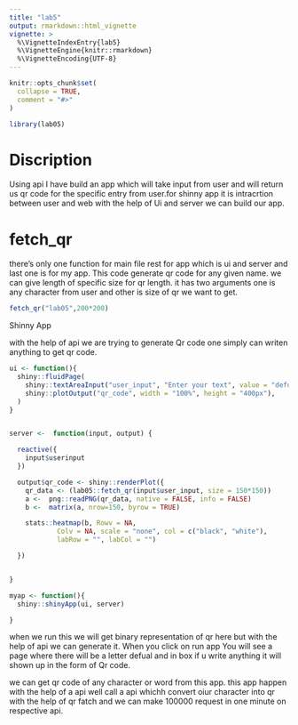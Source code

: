 ```yaml
---
title: "lab5"
output: rmarkdown::html_vignette
vignette: >
  %\VignetteIndexEntry{lab5}
  %\VignetteEngine{knitr::rmarkdown}
  %\VignetteEncoding{UTF-8}
---
```


```r
knitr::opts_chunk$set(
  collapse = TRUE,
  comment = "#>"
)
```

```r
library(lab05)
```

# Discription

Using api I have build an app which will take input from user and will return us qr code for the specific entry from user.for shinny app it is intracrtion between user and web with the help of Ui and server we can build our app.




# fetch_qr 
there's only one function for main file rest for app which is ui and server 
and last one is for my app.
This code generate qr code for any given name.
we can give length of specific size for qr length.
it has two arguments one is any character from user and other is size of qr we want to get.

```r
fetch_qr("lab05",200*200)
```

Shinny App

with the help of api we are trying to generate Qr code one simply can writen anything to get qr code.

```r

ui <- function(){
  shiny::fluidPage(
    shiny::textAreaInput("user_input", "Enter your text", value = "defual" ),
    shiny::plotOutput("qr_code", width = "100%", height = "400px"),
  )
}


server <-  function(input, output) {

  reactive({
    input$userinput
  })

  output$qr_code <- shiny::renderPlot({
    qr_data <- (lab05::fetch_qr(input$user_input, size = 150*150))
    a <-  png::readPNG(qr_data, native = FALSE, info = FALSE)
    b <-  matrix(a, nrow=150, byrow = TRUE)

    stats::heatmap(b, Rowv = NA,
            Colv = NA, scale = "none", col = c("black", "white"),
            labRow = "", labCol = "")

  })


}

myap <- function(){
  shiny::shinyApp(ui, server)

}
```

when we run this we will get binary representation of qr here but with the help of api we can generate it.
When you click on run app You will see a page where there will be a letter defual and in box if u write anything it will shown up in the form of Qr code.

we can get qr code of any character or word from this app.
this app happen with the help of a api well call a api whichh convert oiur character into qr with the help of qr fatch and we can make 100000 request in one minute on respective api.

